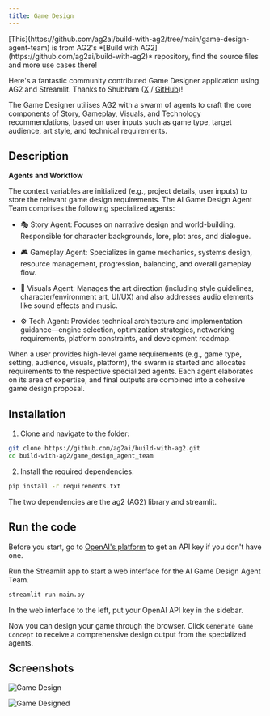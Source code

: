 ```yaml
---
title: Game Design
---
```


<Tip>
[This](https://github.com/ag2ai/build-with-ag2/tree/main/game-design-agent-team) is from AG2's *[Build with AG2](https://github.com/ag2ai/build-with-ag2)* repository, find the source files and more use cases there!
</Tip>

Here's a fantastic community contributed Game Designer application using AG2 and Streamlit. Thanks to Shubham ([X](https://x.com/Saboo_Shubham_) / [GitHub](https://github.com/Shubhamsaboo))!

The Game Designer utilises AG2 with a swarm of agents to craft the core components of Story, Gameplay, Visuals, and Technology recommendations, based on user inputs such as game type, target audience, art style, and technical requirements.

## Description

**Agents and Workflow**

The context variables are initialized (e.g., project details, user inputs) to store the relevant game design requirements. The AI Game Design Agent Team comprises the following specialized agents:

- 🎭 Story Agent: Focuses on narrative design and world-building. Responsible for character backgrounds, lore, plot arcs, and dialogue.

- 🎮 Gameplay Agent: Specializes in game mechanics, systems design, resource management, progression, balancing, and overall gameplay flow.

- 🎨 Visuals Agent: Manages the art direction (including style guidelines, character/environment art, UI/UX) and also addresses audio elements like sound effects and music.

- ⚙️ Tech Agent: Provides technical architecture and implementation guidance—engine selection, optimization strategies, networking requirements, platform constraints, and development roadmap.

When a user provides high-level game requirements (e.g., game type, setting, audience, visuals, platform), the swarm is started and allocates requirements to the respective specialized agents. Each agent elaborates on its area of expertise, and final outputs are combined into a cohesive game design proposal.

## Installation
1. Clone and navigate to the folder:
  ```bash
  git clone https://github.com/ag2ai/build-with-ag2.git
  cd build-with-ag2/game_design_agent_team
  ```
2. Install the required dependencies:
  ```bash
  pip install -r requirements.txt
  ```
The two dependencies are the ag2 (AG2) library and streamlit.

## Run the code

Before you start, go to [OpenAI's platform](https://platform.openai.com/) to get an API key if you don't have one.

Run the Streamlit app to start a web interface for the AI Game Design Agent Team.
```bash
streamlit run main.py
```

In the web interface to the left, put your OpenAI API key in the sidebar.

Now you can design your game through the browser. Click `Generate Game Concept` to receive a comprehensive design output from the specialized agents.

## Screenshots

![Game Design](./assets/game-design-page.png)

![Game Designed](./assets/game-designed.png)
